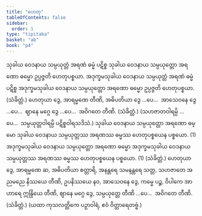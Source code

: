 ```yaml
---
title: "ဟေတု"
tableOfContents: false
sidebar:
  order: 1
type: "tipitaka"
basket: "ab"
book: "p4"
---
```



<DynamicBreadcrumb />

<Division number="5" book="p4" e="ch" v="39" p="604">

<Paragraph number="1717" book="p4">
သုခါယ ဝေဒနာယ သမ္ပယုတ္တံ အရဏံ ဓမ္မံ ပဋိစ္စ သုခါယ ဝေဒနာယ သမ္ပယုတ္တော အရဏော ဓမ္မော ဥပ္ပဇ္ဇတိ ဟေတုပစ္စယာ.
</Paragraph>

<Paragraph number="1718" book="p4">
အဒုက္ခမသုခါယ ဝေဒနာယ သမ္ပယုတ္တံ အရဏံ ဓမ္မံ ပဋိစ္စ အဒုက္ခမသုခါယ ဝေဒနာယ သမ္ပယုတ္တော အရဏော ဓမ္မော ဥပ္ပဇ္ဇတိ ဟေတုပစ္စယာ. (သံခိတ္တံ.)
</Paragraph>

<Paragraph number="1719" book="p4">
ဟေတုယာ ဒွေ, အာရမ္မဏေ တီဏိ, အဓိပတိယာ ဒွေ …ပေ…  အာသေဝနေ ဒွေ …ပေ…  ဈာနေ မဂ္ဂေ ဒွေ …ပေ…  အဝိဂတေ တီဏိ. (သံခိတ္တံ.)
</Paragraph>

<Paragraph number="1720" book="p4">
(သဟဇာတဝါရမ္ပိ …ပေ…  သမ္ပယုတ္တဝါရမ္ပိ ပဋိစ္စဝါရသဒိသံ.)
</Paragraph>

</Division>
<Division number="6" book="p4" e="ch" v="39" p="604">

<Paragraph number="1721" book="p4">
သုခါယ ဝေဒနာယ သမ္ပယုတ္တော အရဏော ဓမ္မော သုခါယ ဝေဒနာယ သမ္ပယုတ္တဿ အရဏဿ ဓမ္မဿ ဟေတုပစ္စယေန ပစ္စယော. (1)
</Paragraph>

<Paragraph number="1722" book="p4">
အဒုက္ခမသုခါယ ဝေဒနာယ သမ္ပယုတ္တော အရဏော ဓမ္မော အဒုက္ခမသုခါယ ဝေဒနာယ သမ္ပယုတ္တဿ အရဏဿ ဓမ္မဿ ဟေတုပစ္စယေန ပစ္စယော. (1) (သံခိတ္တံ.)
</Paragraph>

</Division>
<Division number="7" book="p4" e="ch" v="39" p="604">

<Paragraph number="1723" book="p4">
ဟေတုယာ ဒွေ, အာရမ္မဏေ ဆ, အဓိပတိယာ စတ္တာရိ, အနန္တရေ သမနန္တရေ သတ္တ, သဟဇာတေ အညမညေ နိဿယေ တီဏိ, ဥပနိဿယေ နဝ, အာသေဝနေ ဒွေ, ကမ္မေ ပဉ္စ, ဝိပါကေ အာဟာရေ ဣန္ဒြိယေ တီဏိ, ဈာနေ မဂ္ဂေ ဒွေ, သမ္ပယုတ္တေ တီဏိ …ပေ…  အဝိဂတေ တီဏိ. (သံခိတ္တံ.)
</Paragraph>

<Paragraph number="1724" book="p4">
(ယထာ ကုသလတ္တိကေ ပဉှာဝါရံ, ဧဝံ ဝိတ္ထာရေတဗ္ဗံ.)
</Paragraph>
</Division>